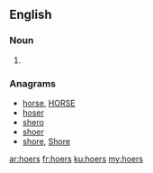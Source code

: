 ==English==

===Noun===
{{head|en|plural}}

# {{plural of|hoer|lang=en}}

===Anagrams===
* [[horse#English|horse]], [[HORSE#English|HORSE]]
* [[hoser#English|hoser]]
* [[shero#English|shero]]
* [[shoer#English|shoer]]
* [[shore#English|shore]], [[Shore#English|Shore]]

[[ar:hoers]]
[[fr:hoers]]
[[ku:hoers]]
[[my:hoers]]